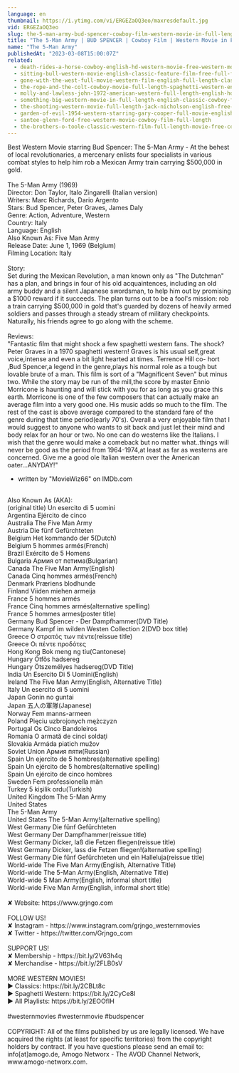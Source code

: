 ```yaml
---
language: en
thumbnail: https://i.ytimg.com/vi/ERGEZaOQ3eo/maxresdefault.jpg
vid: ERGEZaOQ3eo
slug: the-5-man-army-bud-spencer-cowboy-film-western-movie-in-full-length
title: "The 5-Man Army | BUD SPENCER | Cowboy Film | Western Movie in Full Length"
name: "The 5-Man Army"
publishedAt: "2023-03-08T15:00:07Z"
related:
  - death-rides-a-horse-cowboy-english-hd-western-movie-free-western-movies
  - sitting-bull-western-movie-english-classic-feature-film-free-full-flick-free-western-movies
  - gone-with-the-west-full-movie-western-film-english-full-length-classic-movie-watchfree
  - the-rope-and-the-colt-cowboy-movie-full-length-spaghetti-western-english-free-full-westerns
  - molly-and-lawless-john-1972-american-western-full-length-english-hd-free-full-moves
  - something-big-western-movie-in-full-length-english-classic-cowboy-film-free-full-westerns
  - the-shooting-western-movie-full-length-jack-nicholson-english-free-full-westerns
  - garden-of-evil-1954-western-starring-gary-cooper-full-movie-english-full-free-western-movies
  - santee-glenn-ford-free-western-movie-cowboy-film-full-length
  - the-brothers-o-toole-classic-western-film-full-length-movie-free-cowboy-movie-wild-west
---
```


Best Western Movie starring Bud Spencer: The 5-Man Army - At the behest of local revolutionaries, a mercenary enlists four specialists in various combat styles to help him rob a Mexican Army train carrying $500,000 in gold.<br />
<br />
The 5-Man Army (1969)<br />
Director: Don Taylor, Italo Zingarelli (Italian version)<br />
Writers: Marc Richards, Dario Argento<br />
Stars: Bud Spencer, Peter Graves, James Daly<br />
Genre: Action, Adventure, Western<br />
Country: Italy<br />
Language: English<br />
Also Known As: Five Man Army<br />
Release Date: June 1, 1969 (Belgium)<br />
Filming Location: Italy<br />
<br />
Story:<br />
Set during the Mexican Revolution, a man known only as "The Dutchman" has a plan, and brings in four of his old acquaintences, including an old army buddy and a silent Japanese swordsman, to help him out by promising a $1000 reward if it succeeds. The plan turns out to be a fool's mission: rob a train carrying $500,000 in gold that's guarded by dozens of heavily armed soldiers and passes through a steady stream of military checkpoints. Naturally, his friends agree to go along with the scheme.<br />
<br />
Reviews:<br />
"Fantastic film that might shock a few spaghetti western fans. The shock? Peter Graves in a 1970 spaghetti western! Graves is his usual self,great voice,intense and even a bit light hearted at times. Terrence Hill co- hort ,Bud Spencer,a legend in the genre,plays his normal role as a tough but lovable brute of a man. This film is sort of a "Magnificent Seven" but minus two. While the story may be run of the mill,the score by master Ennio Morricone is haunting and will stick with you for as long as you grace this earth. Morricone is one of the few composers that can actually make an average film into a very good one. His music adds so much to the film. The rest of the cast is above average compared to the standard fare of the genre during that time period(early 70's). Overall a very enjoyable film that I would suggest to anyone who wants to sit back and just let their mind and body relax for an hour or two. No one can do westerns like the Italians. I wish that the genre would make a comeback but no matter what..things will never be good as the period from 1964-1974,at least as far as westerns are concerned. Give me a good ole Italian western over the American oater...ANYDAY!"<br />
- written by "MovieWiz66" on IMDb.com<br />
<br />
Also Known As (AKA):<br />
(original title) Un esercito di 5 uomini<br />
Argentina Ejército de cinco<br />
Australia The Five Man Army<br />
Austria Die fünf Gefürchteten<br />
Belgium Het kommando der 5(Dutch)<br />
Belgium 5 hommes armés(French)<br />
Brazil Exército de 5 Homens<br />
Bulgaria Армия от петима(Bulgarian)<br />
Canada The Five Man Army(English)<br />
Canada Cinq hommes armés(French)<br />
Denmark Præriens blodhunde<br />
Finland Viiden miehen armeija<br />
France 5 hommes armés<br />
France Cinq hommes armés(alternative spelling)<br />
France 5 hommes armes(poster title)<br />
Germany Bud Spencer - Der Dampfhammer(DVD Title)<br />
Germany Kampf im wilden Westen Collection 2(DVD box title)<br />
Greece Ο στρατός των πέντε(reissue title)<br />
Greece Οι πέντε προδότες<br />
Hong Kong Bok meng ng tiu(Cantonese)<br />
Hungary Ötfõs hadsereg<br />
Hungary Ötszemélyes hadsereg(DVD Title)<br />
India Un Esercito Di 5 Uomini(English)<br />
Ireland The Five Man Army(English, Alternative Title)<br />
Italy Un esercito di 5 uomini<br />
Japan Gonin no guntai<br />
Japan 五人の軍隊(Japanese)<br />
Norway Fem manns-armeen<br />
Poland Pięciu uzbrojonych mężczyzn<br />
Portugal Os Cinco Bandoleiros<br />
Romania O armată de cinci soldaţi<br />
Slovakia Armáda piatich mužov<br />
Soviet Union Армия пяти(Russian)<br />
Spain Un ejercito de 5 hombres(alternative spelling)<br />
Spain Un ejército de 5 hombres(alternative spelling)<br />
Spain Un ejército de cinco hombres<br />
Sweden Fem professionella män<br />
Turkey 5 kişilik ordu(Turkish)<br />
United Kingdom The 5-Man Army<br />
United States<br />
The 5-Man Army<br />
United States The 5-Man Army!(alternative spelling)<br />
West Germany Die fünf Gefürchteten<br />
West Germany Der Dampfhammer(reissue title)<br />
West Germany Dicker, laß die Fetzen fliegen(reissue title)<br />
West Germany Dicker, lass die Fetzen fliegen!(alternative spelling)<br />
West Germany Die fünf Gefürchteten und ein Halleluja(reissue title)<br />
World-wide The Five Man Army(English, Alternative Title)<br />
World-wide The 5-Man Army(English, Alternative Title)<br />
World-wide 5 Man Army(English, informal short title)<br />
World-wide Five Man Army(English, informal short title)<br />
<br />
✘ Website: https://www.grjngo.com<br />
<br />
FOLLOW US!<br />
✘ Instagram - https://www.instagram.com/grjngo_westernmovies<br />
✘ Twitter - https://twitter.com/Grjngo_com<br />
<br />
SUPPORT US!<br />
✘ Membership - https://bit.ly/2V63h4q<br />
✘ Merchandise - https://bit.ly/2FLB0sV<br />
<br />
MORE WESTERN MOVIES! <br />
► Classics: https://bit.ly/2CBLt8c <br />
► Spaghetti Western: https://bit.ly/2CyCe8I <br />
► All Playlists: https://bit.ly/2EOOfIH <br />
<br />
#westernmovies #westernmovie #budspencer<br />
<br />
COPYRIGHT: All of the films published by us are legally licensed. We have acquired the rights (at least for specific territories) from the copyright holders by contract. If you have questions please send an email to: info[at]amogo.de, Amogo Networx - The AVOD Channel Network, www.amogo-networx.com.